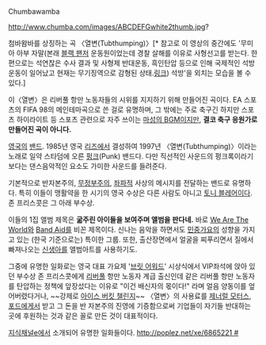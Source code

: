 Chumbawamba

http://www.chumba.com/images/ABCDEFGwhite2thumb.jpg?

{{{#!HTML
<iframe width="640" height="360" src="http://www.youtube.com/embed/hDkVQvhZx04?feature=player_detailpage" frameborder="0" allowfullscreen></iframe>}}}
첨바왐바를 상징하는 곡 〈열변(Tubthumping)〉[* 참고로 이 영상의 중간에도 '무미아 아부 자말(본래 [[흑표당|블랙 팬저]] 운동원이었는데 경찰 살해를 이유로 사형선고를 받는다. 한편으로는 석연찮은 수사 결과 및 사형제 반대운동, 흑인탄압 등으로 인해 국제적인 석방운동이 일어났고 현재는 무기징역으로 감형된 상태.[http://terms.naver.com/entry.nhn?docId=68016&cid=43667&categoryId=43667 링크]) 석방'을 외치는 모습을 볼 수 있다.]

이〈열변〉은 리버풀 항만 노동자들의 시위를 지지하기 위해 만들어진 곡이다. EA 스포츠의 FIFA 98의 메인테마곡으로 쓴 걸로 유명하며, 그 밖에는 주로 축구긴 하지만 스포츠 하이라이트 등 스포츠 관련으로 자주 쓰이는 [[마성의 BGM]]이지만, '''결코 축구 응원가로 만들어진 곡이 아니다.'''

[[영국]]의 [[밴드]]. 1985년 영국 [[리즈]]에서 결성하여 1997년 〈열변(Tubthumping)〉이라는 노래로 일약 스타덤에 오른 [[펑크]](Punk) 밴드다. 다만 직선적인 사운드의 펑크록이라기 보다는 댄스음악적인 요소도 가미한 사운드를 들려준다.

기본적으로 반자본주의, [[무정부주의]], [[좌파]]적 사상의 메시지를 전달하는 밴드로 유명하다. 특히 이들이 맹활약을 한 시기의 영국 수상은 다른 사람도 아니고 [[토니 블레어]]이다. 존 프리스콧은 그 아래 부수상.

이들의 1집 앨범 제목은 '''굶주린 아이들을 보여주며 앨범을 판다네.''' 바로 [[We Are The World]]와 [[Band Aid]]를 비꼰 제목이다. 신나는 음악을 하면서도 [[민중가요]]의 성향을 가지고 있는 (한국 기준으로는) 특이한 그룹. 또한, 출산장면에서 얼굴을 찌푸리면서 질에서 빠져나오는 [[신생아]]를 앨범아트를 사용하기도.

그중에 유명한 일화로는 영국 대표 가요제 '[[브릿 어워드]]' 시상식에서 VIP좌석에 앉아 있던 부수상 존 프리스콧에게 [[리버풀]] 항만 노동자 계급 출신인데 같은 리버풀 항만 노동자를 탄압하는 정책에 앞장섰다는 이유로 "이건 배신자의 몫이다!" 라며 얼음 양동이를 엎어버렸다거나, ~~강제로 [[아이스 버킷 챌린지]]~~ 〈열변〉의 사용료를 [[제너럴 모터스]], [[포드]]에게서 받고 그 돈을 반 자본주의 진영에 기증함으로써 기업들이 자기들 반대하는 곳에 후원하는 것과 같은 꼴로 만든 것이 대표적이다. 

{{{#!HTML
<embed src='http://v.nate.com/v.sk/movie/0|98453770/20070623133553042000940017' wmode='transparent' allowScriptAccess='always' allowFullscreen='true' name='skplayer' width='480' height='384' type='application/x-shockwave-flash' pluginspage='http://www.macromedia.com/go/getflashplayer' />}}}
[[지식채널e]]에서 소개되어 유명한 일화들이다. [[http://poplez.net/xe/6865221 #]]

